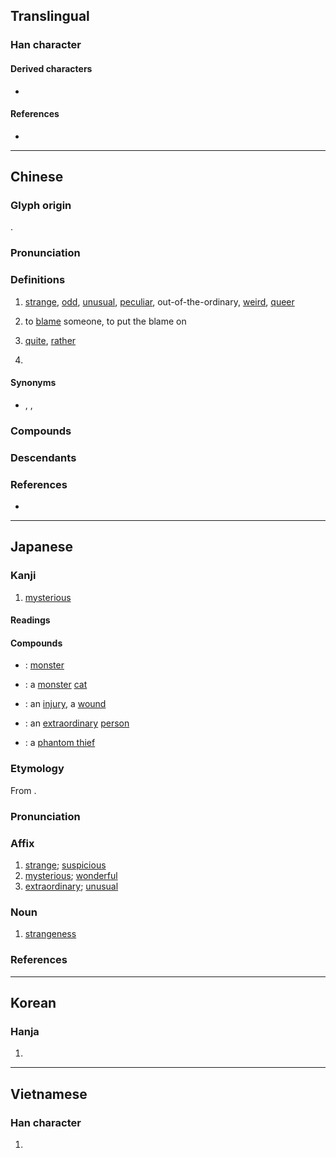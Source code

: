 {{also|恠}}
{{character info}}
==Translingual==

===Han character===
{{Han char|rn=61|rad=心|as=05|sn=8|four=97014|canj=PEG|ids=⿰忄圣}}

====Derived characters====
* {{l|mul|[[𠶔]], [[𢯑]], [[𬏴]]}}

====References====
* {{Han ref|kx=0382.100|dkj=10483|dj=0711.050|hdz=42288.120|uh=602A|ud=24618|bh=A9C7|bd=43463}}

----

==Chinese==
{{zh-forms|怪|alt=𢘪,恠}}

===Glyph origin===
{{Han etym}}
{{Han compound|心|圣|alt1=忄|ls=psc|c1=s|c2=p}}.

===Pronunciation===
{{zh-pron
|m=guài
|m-s=
|c=gwaai3
|c-t=
|g=
|h=pfs=koai
|j=
|mb=
|md=
|mn=koài/qz,tw,xm:kòe/zz:kòa
|mn_note=koài - literary; kòe/kòa - vernacular
|mn-t=guai3
|w=2kua
|x=
|mc=y
|oc=y
|ma=Zh-guài.ogg
|mna=Taiwanese-The_Consonant_k.ogg
|cat=a,v,adv,suf
}}

===Definitions===
{{zh-hanzi}}

# [[strange]], [[odd]], [[unusual]], [[peculiar]], out-of-the-ordinary, [[weird]], [[queer]]
#: {{zh-x|很 怪 的 人|very weird person}}
#: {{zh-x|味道 有點 怪。|It tastes funny.}}
# to [[blame]] someone, to put the blame on
#: {{zh-x|別 怪 他。|Don't blame him.}}
# [[quite]], [[rather]]
# {{lb|zh|suffix}} {{zh-short|怪物|gloss=[[monster]]}}

====Synonyms====
* {{zh-l|異}}, {{zh-l|奇}}, {{zh-l|妖}}

===Compounds===
{{zh-der|八怪七喇|怪誕不經|怪樣子|怪誕劇|奇峰怪石|怪僻|少見多怪|妖魔鬼怪|古靈精怪|古怪脾氣|怪道|上門怪人|怪力亂神|志怪小說|可怪|怪物相|奇奇怪怪|怪疑|光怪陸離|怪石嶙峋|恬不知怪|怪頭|怪責|怪象|怪譎|怪誕|怪話|怪膩的|怪腔怪調|怪胎|怪聲|怪罪|怪笑|怪石|怪癖|怪特|怪物|怪模怪樣|怪手|怪底|怪哉|怪傑|怪俊的|怪人|怪不的|怪不得|奇怪|失張倒怪|志怪|怪生|偏怪題|怪事|古怪精靈|千奇百怪|怪獸|奇談怪論|怪狀|怪異|怪恨|妖形怪狀|古怪|嗔怪|休怪|怪沒意思|天奇地怪|大驚小怪|怪病|失驚打怪|希奇古怪|妖怪|作怪|光怪|喬聲怪氣|刁鑽古怪|天災物怪|可煞作怪|古裡古怪|古怪機靈|不足為怪|怪處|怪裡怪氣|千鬼百怪|凶怪|恬不為怪|咄咄怪事|奇形怪狀|不見怪|怪談|捏怪排科|無怪|生妖作怪|搞怪|成妖作怪|揚州八怪|瑰怪|瑰禽怪獸|稀奇古怪|揣歪捏怪|神怪|神妖鬼怪|神奇荒怪|疑怪|成精作怪|珍怪|牛心古怪|歸奇顧怪|狂朋怪友|搜奇抉怪|斷怪除妖|才怪|殊形怪狀|捏怪|疢頭怪腦|莫怪|責怪|陰陽怪氣|譎怪之談|荒怪不經|錯怪|詭怪|詭形怪狀|醜八怪|調風貼怪|興妖作怪|靈怪|魔怪|精靈古怪|鬼怪|見怪|驚怪|駭怪|索隱行怪|經濟怪獸|素隱行怪|詭怪奇譎|醜頭怪臉|難怪|精怪|說也奇怪|陸離光怪|醜巴怪|迂怪不經|精奇古怪|見怪不怪|詭譎怪誕|狡怪:káu-koài}}

===Descendants===
{{CJKV||かい||quái}}

===References===
* {{R:yue:Hanzi}}

{{zh-cat|Intermediate|Elementary}}

----

==Japanese==

===Kanji===
{{ja-kanji|grade=c|rs=心05}}

# [[mysterious]]

====Readings====
{{ja-readings
|goon=け<け<くゑ
|kanon=かい<くわい
|kun=あや-し.い, あや-しむ
|nanori=やす, よし
}}

====Compounds====
{{der-top|Compounds}}
* {{ja-r|怪%獣|かい%じゅう}}: [[monster]]
* {{ja-r|怪%猫|かい%びょう}}: a [[monster]] [[cat]]
* {{ja-r|怪%我|け%が}}: an [[injury]], a [[wound]]
* {{ja-r|怪%傑|かい%けつ}}: an [[extraordinary]] [[person]]
* {{ja-r|怪%盗|かい%とう}}: a [[phantom thief]]
{{der-bottom}}

{{ja-kanjitab|かい|yomi=o}}

===Etymology===
From {{bor|ja|ltc|-|sort=かい}} {{m|zh|怪|tr=kwɛj<sup>H</sup>}}.

===Pronunciation===
{{ja-pron|yomi=kanon|かい|acc=1|acc_ref=DJR,NHK}}

===Affix===
{{ja-pos|affix|かい|hhira=くわい}}

# [[strange]]; [[suspicious]]
# [[mysterious]]; [[wonderful]]
# [[extraordinary]]; [[unusual]]

===Noun===
{{ja-noun|かい|hhira=くわい}}

# [[strangeness]]

===References===
<references/>

----

==Korean==

===Hanja===
{{ko-hanja|hangeul=괴|eumhun=|mr=koe|y=koy}}

# {{rfdef|ko|sort=心05}}

----

==Vietnamese==

===Han character===
{{vi-hantu|[[quái]]|rs=心05}}

# {{rfdef|vi|sort=心05}}